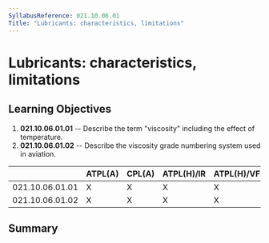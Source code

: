 ```yaml
---
SyllabusReference: 021.10.06.01
Title: "Lubricants: characteristics, limitations"
---
```


# Lubricants: characteristics, limitations

## Learning Objectives

1.  **021.10.06.01.01** -- Describe the term "viscosity" including the effect of
    temperature.
2.  **021.10.06.01.02** -- Describe the viscosity grade numbering system used in
    aviation.

|                 | ATPL(A) | CPL(A) | ATPL(H)/IR | ATPL(H)/VFR | CPL(H) | IR  | CBIR(A) |
| --------------- | ------- | ------ | ---------- | ----------- | ------ | --- | ------- |
| 021.10.06.01.01 | X       | X      | X          | X           | X      |     |         |
| 021.10.06.01.02 | X       | X      | X          | X           | X      |     |         |

## Summary
